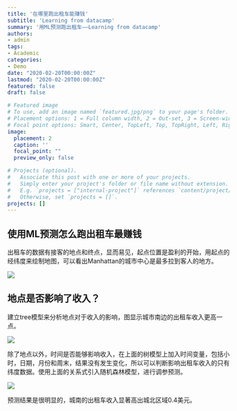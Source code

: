 ```yaml
---
title: '在哪里跑出租车能赚钱'
subtitle: 'Learning from datacamp'
summary: '用ML预测跑出租车——Learning from datacamp'
authors:
- admin
tags:
- Academic
categories:
- Demo
date: "2020-02-20T00:00:00Z"
lastmod: "2020-02-20T00:00:00Z"
featured: false
draft: false

# Featured image
# To use, add an image named `featured.jpg/png` to your page's folder.
# Placement options: 1 = Full column width, 2 = Out-set, 3 = Screen-width
# Focal point options: Smart, Center, TopLeft, Top, TopRight, Left, Right, BottomLeft, Bottom, BottomRight
image:
  placement: 2
  caption: ''
  focal_point: ""
  preview_only: false

# Projects (optional).
#   Associate this post with one or more of your projects.
#   Simply enter your project's folder or file name without extension.
#   E.g. `projects = ["internal-project"]` references `content/project/deep-learning/index.md`.
#   Otherwise, set `projects = []`.
projects: []
---
```


## 使用ML预测怎么跑出租车最赚钱

出租车的数据有接客的地点和终点，显而易见，起点位置是盈利的开始，用起点的经纬度来绘制地图，可以看出Manhattan的城市中心是最多拉到客人的地方。

![](./pickuplocation.png)

## 地点是否影响了收入？

建立tree模型来分析地点对于收入的影响，图显示城市南边的出租车收入更高一点。

![](./onetree.png)

除了地点以外，时间是否能够影响收入，在上面的树模型上加入时间变量，包括小时，日期，月份和周末，结果没有发生变化，所以可以判断影响出租车收入的只有纬度数据。使用上面的关系式引入随机森林模型，进行调参预测。

![](./pickuppred.png)

预测结果是很明显的，城南的出租车收入显著高出城北区域0.4美元。
